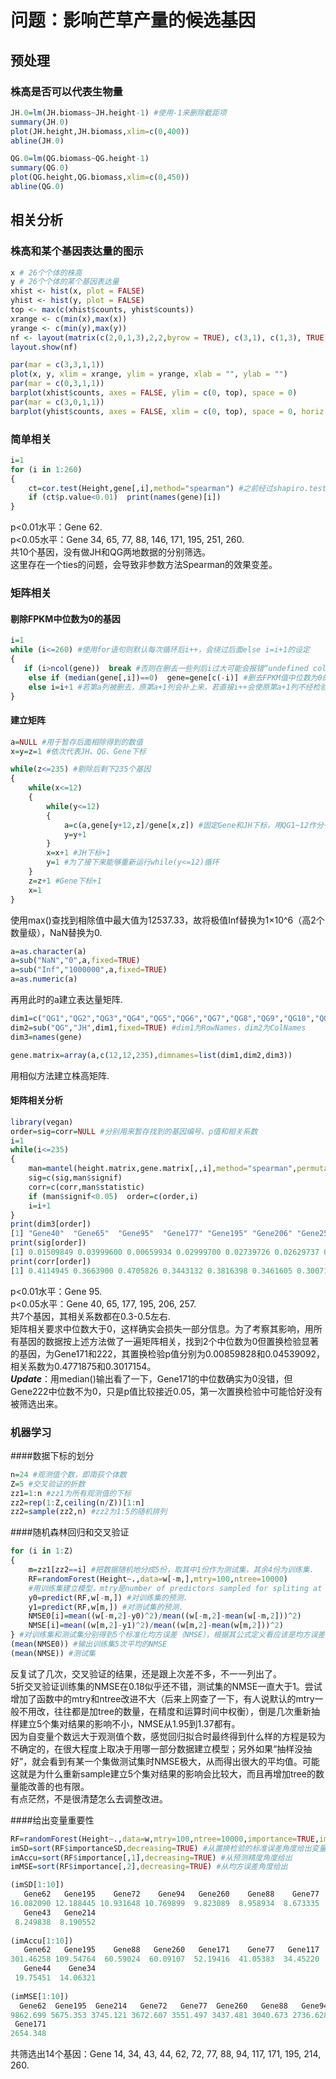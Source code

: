 # 问题：影响芒草产量的候选基因

## 预处理

### 株高是否可以代表生物量

```r
JH.0=lm(JH.biomass~JH.height-1) #使用-1来删除截距项
summary(JH.0)
plot(JH.height,JH.biomass,xlim=c(0,400))
abline(JH.0)

QG.0=lm(QG.biomass~QG.height-1)
summary(QG.0)
plot(QG.height,QG.biomass,xlim=c(0,450))
abline(QG.0)
```

## 相关分析

### 株高和某个基因表达量的图示

```r
x # 26个个体的株高
y # 26个个体的某个基因表达量
xhist <- hist(x, plot = FALSE)
yhist <- hist(y, plot = FALSE)
top <- max(c(xhist$counts, yhist$counts))
xrange <- c(min(x),max(x))
yrange <- c(min(y),max(y))
nf <- layout(matrix(c(2,0,1,3),2,2,byrow = TRUE), c(3,1), c(1,3), TRUE)
layout.show(nf)

par(mar = c(3,3,1,1))
plot(x, y, xlim = xrange, ylim = yrange, xlab = "", ylab = "")
par(mar = c(0,3,1,1))
barplot(xhist$counts, axes = FALSE, ylim = c(0, top), space = 0)
par(mar = c(3,0,1,1))
barplot(yhist$counts, axes = FALSE, xlim = c(0, top), space = 0, horiz = TRUE)
```

### 简单相关

```r
i=1
for (i in 1:260)
{
    ct=cor.test(Height,gene[,i],method="spearman") #之前经过shapiro.test没有找到表达量符合正态分布的基因
    if (ct$p.value<0.01)  print(names(gene)[i])
}
```

p<0.01水平：Gene 62.  
p<0.05水平：Gene 34, 65, 77, 88, 146, 171, 195, 251, 260.  
共10个基因，没有做JH和QG两地数据的分别筛选。  
这里存在一个ties的问题，会导致非参数方法Spearman的效果变差。

### 矩阵相关

#### 剔除FPKM中位数为0的基因

```r
i=1
while (i<=260) #使用for语句则默认每次循环后i++，会绕过后面else i=i+1的设定
{
   if (i>ncol(gene))  break #否则在删去一些列后i过大可能会报错“undefined column selected”
    else if (median(gene[,i])==0)  gene=gene[c(-i)] #删去FPKM值中位数为0的列
    else i=i+1 #若第a列被删去，原第a+1列会补上来，若直接i++会使原第a+1列不经检验就跳过
}
```
#### 建立矩阵

```r
a=NULL #用于暂存后面相除得到的数值
x=y=z=1 #依次代表JH、QG、Gene下标

while(z<=235) #剔除后剩下235个基因
{
    while(x<=12)
    {
        while(y<=12)
        {
            a=c(a,gene[y+12,z]/gene[x,z]) #固定Gene和JH下标，用QG1~12作分子相除
            y=y+1
        }
        x=x+1 #JH下标+1
        y=1 #为了接下来能够重新运行while(y<=12)循环
    }
    z=z+1 #Gene下标+1
    x=1
}
```
使用max()查找到相除值中最大值为12537.33，故将极值Inf替换为1×10^6（高2个数量级），NaN替换为0.
```r
a=as.character(a)
a=sub("NaN","0",a,fixed=TRUE)
a=sub("Inf","1000000",a,fixed=TRUE)
a=as.numeric(a)
```
再用此时的a建立表达量矩阵.
```r
dim1=c("QG1","QG2","QG3","QG4","QG5","QG6","QG7","QG8","QG9","QG10","QG11","QG12")
dim2=sub("QG","JH",dim1,fixed=TRUE) #dim1为RowNames，dim2为ColNames
dim3=names(gene)

gene.matrix=array(a,c(12,12,235),dimnames=list(dim1,dim2,dim3))
```
用相似方法建立株高矩阵.  

#### 矩阵相关分析

```r
library(vegan)
order=sig=corr=NULL #分别用来暂存找到的基因编号、p值和相关系数
i=1
while(i<=235)
{
    man=mantel(height.matrix,gene.matrix[,,i],method="spearman",permutations=10000)
    sig=c(sig,man$signif)
    corr=c(corr,man$statistic)
    if (man$signif<0.05)  order=c(order,i)
    i=i+1
}
print(dim3[order])
[1] "Gene40"  "Gene65"  "Gene95"  "Gene177" "Gene195" "Gene206" "Gene257"
print(sig[order])
[1] 0.01509849 0.03999600 0.00659934 0.02999700 0.02739726 0.02629737 0.04739526
print(corr[order])
[1] 0.4114945 0.3663900 0.4705826 0.3443132 0.3816398 0.3461605 0.3007196
```
p<0.01水平：Gene 95.  
p<0.05水平：Gene 40, 65, 177, 195, 206, 257.  
共7个基因，其相关系数都在0.3-0.5左右.  
矩阵相关要求中位数大于0，这样确实会损失一部分信息。为了考察其影响，用所有基因的数据按上述方法做了一遍矩阵相关，找到2个中位数为0但置换检验显著的基因，为Gene171和222，其置换检验p值分别为0.00859828和0.04539092，相关系数为0.4771875和0.3017154。  
_**Update**_：用median()输出看了一下，Gene171的中位数确实为0没错，但Gene222中位数不为0，只是p值比较接近0.05，第一次置换检验中可能恰好没有被筛选出来。

### 机器学习

####数据下标的划分  
```r
n=24 #观测值个数，即南荻个体数
Z=5 #交叉验证的折数
zz1=1:n #zz1为所有观测值的下标
zz2=rep(1:Z,ceiling(n/Z))[1:n]
zz2=sample(zz2,n) #zz2为1:5的随机排列
```
####随机森林回归和交叉验证
```r
for (i in 1:Z)
{
    m=zz1[zz2==i] #把数据随机地分成5份，取其中1份作为测试集，其余4份为训练集.
    RF=randomForest(Height~.,data=w[-m,],mtry=100,ntree=10000)
    #用训练集建立模型，mtry是number of predictors sampled for spliting at each node，默认是自变量数/3.
    y0=predict(RF,w[-m,]) #对训练集的预测.
    y1=predict(RF,w[m,]) #对测试集的预测.
    NMSE0[i]=mean((w[-m,2]-y0)^2)/mean((w[-m,2]-mean(w[-m,2]))^2)
    NMSE[i]=mean((w[m,2]-y1)^2)/mean((w[m,2]-mean(w[m,2]))^2)
} #对训练集和测试集分别得到5个标准化均方误差（NMSE），根据其公式定义看应该是均方误差除以方差得到.
(mean(NMSE0)) #输出训练集5次平均的NMSE
(mean(NMSE)) #测试集
```
反复试了几次，交叉验证的结果，还是跟上次差不多，不一一列出了。  
5折交叉验证训练集的NMSE在0.18似乎还不错，测试集的NMSE一直大于1。尝试增加了函数中的mtry和ntree改进不大（后来上网查了一下，有人说默认的mtry一般不用改，往往都是加tree的数量，在精度和运算时间中权衡），倒是几次重新抽样建立5个集对结果的影响不小，NMSE从1.95到1.37都有。  
因为自变量个数远大于观测值个数，感觉回归拟合时最终得到什么样的方程是较为不确定的，在很大程度上取决于用哪一部分数据建立模型；另外如果“抽样没抽好”，就会看到有某一个集做测试集时NMSE极大，从而得出很大的平均值。可能这就是为什么重新sample建立5个集对结果的影响会比较大，而且再增加tree的数量能改善的也有限。  
有点茫然，不是很清楚怎么去调整改进。  

####给出变量重要性
```r
RF=randomForest(Height~.,data=w,mtry=100,ntree=10000,importance=TRUE,importanceSD=T)
imSD=sort(RF$importanceSD,decreasing=TRUE) #从置换检验的标准误差角度给出变量重要性
imAccu=sort(RF$importance[,1],decreasing=TRUE) #从预测精度角度给出
imMSE=sort(RF$importance[,2],decreasing=TRUE) #从均方误差角度给出

(imSD[1:10])
   Gene62   Gene195    Gene72    Gene94   Gene260    Gene88    Gene77    Gene14 
16.082090 12.188445 10.931648 10.769899  9.823089  8.958934  8.673335  8.377055 
   Gene43   Gene214 
 8.249838  8.190552 
 
(imAccu[1:10])
   Gene62   Gene195    Gene88   Gene260   Gene171    Gene77   Gene117    Gene14 
301.46258 109.54764  60.59024  60.09107  52.19416  41.05383  34.45220  29.15351 
   Gene44    Gene34 
 19.75451  14.06321 
 
(imMSE[1:10])
  Gene62  Gene195  Gene214   Gene72   Gene77  Gene260   Gene88   Gene94   Gene14 
9862.699 5675.353 3745.121 3672.607 3551.497 3437.481 3040.673 2736.628 2673.034 
 Gene171 
2654.348 
```
共筛选出14个基因：Gene 14, 34, 43, 44, 62, 72, 77, 88, 94, 117, 171, 195, 214, 260.
